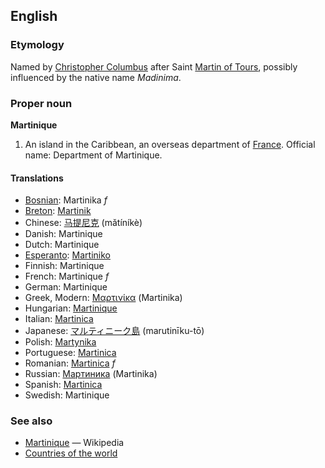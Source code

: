 ==English==
===Etymology===
Named by [[w:Christopher Columbus|Christopher Columbus]] after Saint [[w:Martin of Tours|Martin of Tours]], possibly influenced by the native name ''Madinima''.

===Proper noun===
'''Martinique'''
# An island in the Caribbean, an overseas department of [[France]].  Official name: Department of Martinique.

====Translations====
*[[Bosnian]]: Martinika ''f''
*[[Breton]]: [[Martinik]]
*Chinese: [[马提尼克]] (mǎtíníkè)
*Danish: Martinique
*Dutch: Martinique
*[[Esperanto]]: [[Martiniko]]
*Finnish: Martinique
*French: Martinique ''f''
*German: Martinique
*Greek, Modern: [[Μαρτινίκα]] (Martinika)
*Hungarian: [[Martinique]]
*Italian: [[Martinica]]
*Japanese: [[マルティニーク島]] (marutinīku-tō)
*Polish: [[Martynika]]
*Portuguese: [[Martinica]]
*Romanian: [[Martinica]] ''f''
*Russian: [[Мартиника]] (Martinika)
*Spanish: [[Martinica]]
*Swedish: Martinique

===See also===
* [[w:Martinique|Martinique]] — Wikipedia
* [[Countries of the world]]